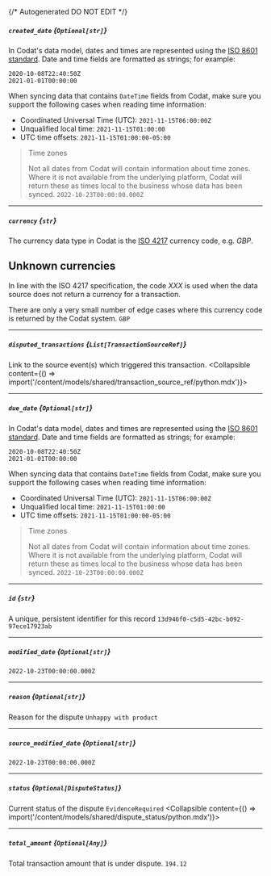 {/* Autogenerated DO NOT EDIT  */}

##### `created_date` *{`Optional[str]`}*
In Codat's data model, dates and times are represented using the <a class="external" href="https://en.wikipedia.org/wiki/ISO_8601" target="_blank">ISO 8601 standard</a>. Date and time fields are formatted as strings; for example:

```
2020-10-08T22:40:50Z
2021-01-01T00:00:00
```



When syncing data that contains `DateTime` fields from Codat, make sure you support the following cases when reading time information:

- Coordinated Universal Time (UTC): `2021-11-15T06:00:00Z`
- Unqualified local time: `2021-11-15T01:00:00`
- UTC time offsets: `2021-11-15T01:00:00-05:00`

> Time zones
> 
> Not all dates from Codat will contain information about time zones.  
> Where it is not available from the underlying platform, Codat will return these as times local to the business whose data has been synced.
`2022-10-23T00:00:00.000Z`

---
##### `currency` *{`str`}*
The currency data type in Codat is the [ISO 4217](https://en.wikipedia.org/wiki/ISO_4217) currency code, e.g. _GBP_.

## Unknown currencies

In line with the ISO 4217 specification, the code _XXX_ is used when the data source does not return a currency for a transaction. 

There are only a very small number of edge cases where this currency code is returned by the Codat system.
`GBP`

---
##### `disputed_transactions` *{`List[TransactionSourceRef]`}*
Link to the source event(s) which triggered this transaction.
<Collapsible content={() => import('/content/models/shared/transaction_source_ref/python.mdx')}>
</Collapsible>

---
##### `due_date` *{`Optional[str]`}*
In Codat's data model, dates and times are represented using the <a class="external" href="https://en.wikipedia.org/wiki/ISO_8601" target="_blank">ISO 8601 standard</a>. Date and time fields are formatted as strings; for example:

```
2020-10-08T22:40:50Z
2021-01-01T00:00:00
```



When syncing data that contains `DateTime` fields from Codat, make sure you support the following cases when reading time information:

- Coordinated Universal Time (UTC): `2021-11-15T06:00:00Z`
- Unqualified local time: `2021-11-15T01:00:00`
- UTC time offsets: `2021-11-15T01:00:00-05:00`

> Time zones
> 
> Not all dates from Codat will contain information about time zones.  
> Where it is not available from the underlying platform, Codat will return these as times local to the business whose data has been synced.
`2022-10-23T00:00:00.000Z`

---
##### `id` *{`str`}*
A unique, persistent identifier for this record
`13d946f0-c5d5-42bc-b092-97ece17923ab`

---
##### `modified_date` *{`Optional[str]`}*
`2022-10-23T00:00:00.000Z`

---
##### `reason` *{`Optional[str]`}*
Reason for the dispute
`Unhappy with product`

---
##### `source_modified_date` *{`Optional[str]`}*
`2022-10-23T00:00:00.000Z`

---
##### `status` *{`Optional[DisputeStatus]`}*
Current status of the dispute
`EvidenceRequired`
<Collapsible content={() => import('/content/models/shared/dispute_status/python.mdx')}>
</Collapsible>

---
##### `total_amount` *{`Optional[Any]`}*
Total transaction amount that is under dispute.
`194.12`

